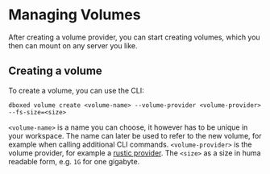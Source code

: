 # Managing Volumes

After creating a volume provider, you can start creating volumes, which you then can mount on any server you like.

## Creating a volume

To create a volume, you can use the CLI:

```shell
dboxed volume create <volume-name> --volume-provider <volume-provider> --fs-size=<size>
```

`<volume-name>` is a name you can choose, it however has to be unique in your workspace. The name can later be used to
refer to the new volume, for example when calling additional CLI commands. `<volume-provider>` is the
volume provider, for example a [rustic provider](/docs/volumes/rustic-provider). The `<size>` as a size in huma readable
form, e.g. `1G` for one gigabyte.
